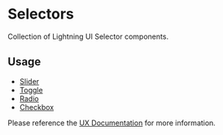 # Selectors

Collection of Lightning UI Selector components.

## Usage

* [Slider](?path=/docs/elements-slider--basic)
* [Toggle](?path=/docs/elements-toggle--basic)
* [Radio](?path=/docs/elements-radio--basic)
* [Checkbox](?path=/docs/elements-checkbox--basic)

Please reference the [UX Documentation](https://etwiki.sys.comcast.net/display/XDSS/List+items) for more information.
